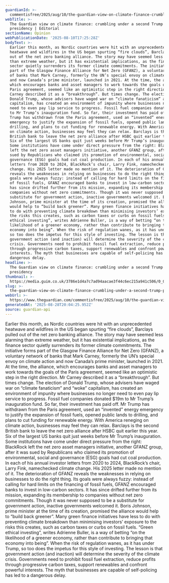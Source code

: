 ```yaml
---
guardianId: >-
  commentisfree/2025/aug/10/the-guardian-view-on-climate-finance-crumbling-under-a-second-trump-presidency
webTitle: >-
  The Guardian view on climate finance: crumbling under a second Trump
  presidency | Editorial
sectionName: Opinion
webPublicationDate: '2025-08-10T17:25:28Z'
bodyText: >-
  Earlier this month, as Nordic countries were hit with an unprecedented
  heatwave and wildfires in the US began spurting “fire clouds”, Barclays pulled
  out of the net zero banking alliance. The story may have seemed less alarming
  than extreme weather, but it has existential implications, as the finance
  sector quietly surrenders its former climate commitments. The initiative forms
  part of the Glasgow Finance Alliance for Net Zero (GFANZ), a voluntary network
  of banks that Mark Carney, formerly the UN’s special envoy on climate action
  and now Canada’s prime minister, launched in 2021. At the time, the alliance,
  which encourages banks and asset managers to work towards the goals of the
  Paris agreement, seemed like an optimistic step in the right direction. Mr
  Carney described it as a “breakthrough”. But times change. The election of
  Donald Trump, whose advisers have waged war on “climate fanaticism” and “woke”
  capitalism, has created an environment of impunity where businesses no longer
  need to even pay lip service to progress. Fossil fuel companies donated $19m
  to Mr Trump’s inauguration fund. So far, their investment has paid off. Mr
  Trump has withdrawn from the Paris agreement, used an “invented” energy
  emergency to justify the expansion of fossil fuels, opened public lands to
  drilling, and plans to cut funding for renewable energy. With America reneging
  on climate action, businesses may feel they can relax. Barclays is the second
  British bank to leave the net zero alliance after HSBC quit earlier this year.
  Six of the largest US banks quit just weeks before Mr Trump’s inauguration.
  Some institutions have come under direct pressure from the right: BlackRock
  left the net zero asset managers initiative, another GFANZ group, after it was
  sued by Republicans who claimed its promotion of environmental, social and
  governance (ESG) goals had cut coal production. In each of his annual investor
  letters from 2020 to 2024, BlackRock’s chair, Larry Fink, namechecked climate
  change. His 2025 letter made no mention of it. The deterioration of GFANZ
  reveals the weaknesses in relying on businesses to do the right thing. Its
  goals were always fuzzy: instead of calling for hard limits on the financing
  of fossil fuels, GFANZ encouraged banks to invest in low-carbon sectors. It
  has since drifted further from its mission, expanding its membership to
  companies without net zero commitments. Though it was never supposed to be a
  substitute for government action, inactive governments welcomed it. Boris
  Johnson, prime minister at the time of its creation, promised the alliance
  would help to “build back greener”. Many green finance initiatives have less
  to do with preventing climate breakdown than minimising investors’ exposure to
  the risks this creates, such as carbon taxes or curbs on fossil fuels. “Green
  ethical investing”, writes Adrienne Buller, is a way of betting “on the
  likelihood of a greener economy, rather than contribute to bringing that
  economy into being”. When the risk of regulation wanes, as it has under Trump,
  so too does the impetus for this style of investing. The lesson is that
  government action (and inaction) will determine the severity of the climate
  crisis. Governments need to prohibit fossil fuel extraction, reduce profits
  through progressive carbon taxes, support renewables and confront powerful
  interests. The myth that businesses are capable of self-policing has led to a
  dangerous delay.
headline: >-
  The Guardian view on climate finance: crumbling under a second Trump
  presidency
thumbnail: >-
  https://media.guim.co.uk/3786e1d4a7c7ad94aacae3f44c6ec215a941c506/0_0_5345_4277/500.jpg
slug: >-
  the-guardian-view-on-climate-finance-crumbling-under-a-second-trump-presidency-or-editorial
webUrl: >-
  https://www.theguardian.com/commentisfree/2025/aug/10/the-guardian-view-on-climate-finance-crumbling-under-a-second-trump-presidency
generatedAt: '2025-08-28T20:04:25.952Z'
source: guardian-api
---
```

Earlier this month, as Nordic countries were hit with an unprecedented heatwave and wildfires in the US began spurting “fire clouds”, Barclays pulled out of the net zero banking alliance. The story may have seemed less alarming than extreme weather, but it has existential implications, as the finance sector quietly surrenders its former climate commitments. The initiative forms part of the Glasgow Finance Alliance for Net Zero (GFANZ), a voluntary network of banks that Mark Carney, formerly the UN’s special envoy on climate action and now Canada’s prime minister, launched in 2021. At the time, the alliance, which encourages banks and asset managers to work towards the goals of the Paris agreement, seemed like an optimistic step in the right direction. Mr Carney described it as a “breakthrough”. But times change. The election of Donald Trump, whose advisers have waged war on “climate fanaticism” and “woke” capitalism, has created an environment of impunity where businesses no longer need to even pay lip service to progress. Fossil fuel companies donated $19m to Mr Trump’s inauguration fund. So far, their investment has paid off. Mr Trump has withdrawn from the Paris agreement, used an “invented” energy emergency to justify the expansion of fossil fuels, opened public lands to drilling, and plans to cut funding for renewable energy. With America reneging on climate action, businesses may feel they can relax. Barclays is the second British bank to leave the net zero alliance after HSBC quit earlier this year. Six of the largest US banks quit just weeks before Mr Trump’s inauguration. Some institutions have come under direct pressure from the right: BlackRock left the net zero asset managers initiative, another GFANZ group, after it was sued by Republicans who claimed its promotion of environmental, social and governance (ESG) goals had cut coal production. In each of his annual investor letters from 2020 to 2024, BlackRock’s chair, Larry Fink, namechecked climate change. His 2025 letter made no mention of it. The deterioration of GFANZ reveals the weaknesses in relying on businesses to do the right thing. Its goals were always fuzzy: instead of calling for hard limits on the financing of fossil fuels, GFANZ encouraged banks to invest in low-carbon sectors. It has since drifted further from its mission, expanding its membership to companies without net zero commitments. Though it was never supposed to be a substitute for government action, inactive governments welcomed it. Boris Johnson, prime minister at the time of its creation, promised the alliance would help to “build back greener”. Many green finance initiatives have less to do with preventing climate breakdown than minimising investors’ exposure to the risks this creates, such as carbon taxes or curbs on fossil fuels. “Green ethical investing”, writes Adrienne Buller, is a way of betting “on the likelihood of a greener economy, rather than contribute to bringing that economy into being”. When the risk of regulation wanes, as it has under Trump, so too does the impetus for this style of investing. The lesson is that government action (and inaction) will determine the severity of the climate crisis. Governments need to prohibit fossil fuel extraction, reduce profits through progressive carbon taxes, support renewables and confront powerful interests. The myth that businesses are capable of self-policing has led to a dangerous delay.
